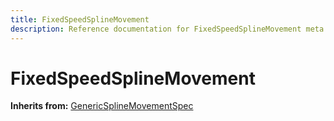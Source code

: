 ```yaml
---
title: FixedSpeedSplineMovement
description: Reference documentation for FixedSpeedSplineMovement meta class
---
```



# FixedSpeedSplineMovement

**Inherits from:** [GenericSplineMovementSpec](/classes/genericsplinemovementspec)

<ClassDetails file="/db/classes/FixedSpeedSplineMovement.7130f035b22f.json" />
